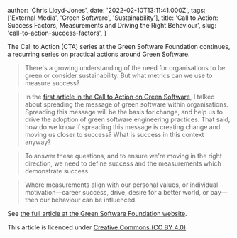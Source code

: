 
  author: 'Chris Lloyd-Jones',
  date: '2022-02-10T13:11:41.000Z',
  tags: ['External Media', 'Green Software', 'Sustainability'],
  title: 'Call to Action: Success Factors, Measurements and Driving the Right Behaviour',
  slug: 'call-to-action-success-factors',
}


<p>The Call to Action (CTA) series at the Green Software Foundation continues, a recurring series on practical actions around Green Software.</p><blockquote>There's a growing understanding of the need for organisations to be green or consider sustainability. But what metrics can we use to measure success?</blockquote><blockquote>In the <a href="https://greensoftware.foundation/articles/call-to-action-spreading-the-message-of-green-software"><u>first article in the Call to Action on Green Software</u></a>, I talked about spreading the message of green software within organisations. Spreading this message will be the basis for change, and help us to drive the adoption of green software engineering practices. That said, how do we know if spreading this message is creating change and moving us closer to success? What is success in this context anyway?</blockquote><blockquote>To answer these questions, and to ensure we're moving in the right direction, we need to define success and the measurements which demonstrate success.</blockquote><blockquote>Where measurements align with our personal values, or individual motivation—career success, drive, desire for a better world, or pay—then our behaviour can be influenced.</blockquote><p>See <a href="https://greensoftware.foundation/articles/cta-success-factors-measurements-and-driving-the-right-behaviour">the full article at the Green Software Foundation website</a>.</p><p>This article is licenced under <a href="https://creativecommons.org/licenses/by/4.0/" rel="noopener noreferrer">Creative Commons (CC BY 4.0)</a></p>